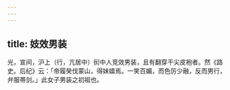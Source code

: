 ```yaml
---
---
---
```

title: 妓效男装
---



光，宣间，沪上（行，亢居中）衏中人竞效男装，且有翻穿干尖皮袍者。然《路史。后纪》云：「帝履癸伐蒙山，得妹嬉焉。一笑百媚，而色厉少融，反而男行，弁服帯剑。」此女子男装之初祖也。